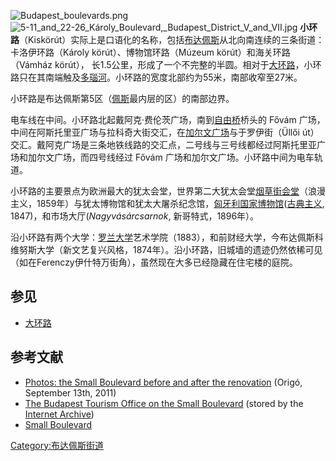 [[Image:Budapest_boulevards.png|thumb]]
[[Image:5-11_and_22-26_Károly_Boulevard,_Budapest_District_V_and_VII.jpg|right]]
'''小环路'''（Kiskörút）实际上是口语化的名称，包括[[布达佩斯|布达佩斯]]从北向南连续的三条街道：卡洛伊环路（Károly körút）、博物馆环路（Múzeum körút）和海关环路（Vámház körút）， 长1.5公里，形成了一个不完整的半圆。相对于[[大环路|大环路]]，小环路只在其南端触及[[多瑙河|多瑙河]]。小环路的宽度北部约为55米，南部收窄至27米。

小环路是布达佩斯第5区（[[佩斯|佩斯]]最内层的区）的南部边界。

电车线在中间。小环路北起戴阿克·费伦茨广场，南到[[自由桥|自由桥]]桥头的 Fővám 广场，中间在阿斯托里亚广场与拉科奇大街交汇，在[[加尔文广场|加尔文广场]]与于罗伊街（Üllői út）交汇。戴阿克广场是三条地铁线路的交汇点，二号线与三号线都经过阿斯托里亚广场和加尔文广场，而四号线经过 Fővám 广场和加尔文广场。小环路中间为电车轨道。

小环路的主要景点为欧洲最大的犹太会堂，世界第二大犹太会堂[[烟草街会堂|烟草街会堂]]（浪漫主义，1859年）与犹太博物馆和犹太大屠杀纪念馆，[[匈牙利国家博物馆|匈牙利国家博物馆]]([[古典主义|古典主义]], 1847)，和市场大厅(''Nagyvásárcsarnok'', 新哥特式，1896年）。

沿小环路有两个大学：[[罗兰大学|罗兰大学]]艺术学院（1883），和前财经大学，今布达佩斯科维努斯大学（新文艺复兴风格，1874年）。沿小环路，旧城墙的遗迹仍然依稀可见（如在Ferenczy伊什特万街角），虽然现在大多已经隐藏在住宅楼的庭院。  

==参见==
* [[大环路|大环路]]

==参考文献==
*[http://www.origo.hu/foto/20110912-elkeszult-a-karoly-korut-felujitasa.html Photos: the Small Boulevard before and after the renovation] {{Wayback|url=http://www.origo.hu/foto/20110912-elkeszult-a-karoly-korut-felujitasa.html |date=20121005175703 }} (Origó, September 13th, 2011)
* [https://web.archive.org/web/20050819115058/http://www.budapestinfo.hu/en/sights/kiskorut.html The Budapest Tourism Office on the Small Boulevard] (stored by the [[Internet_Archive|Internet Archive]])
* [http://www.iit.bme.hu/hungary/budapest/bptour/bpiner09.htm Small Boulevard] {{Wayback|url=http://www.iit.bme.hu/hungary/budapest/bptour/bpiner09.htm |date=20030514195350 }}

[[Category:布达佩斯街道|Category:布达佩斯街道]]
